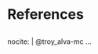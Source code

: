 \backmatter
\singlespace
\setlength{\parindent}{-0.20in}
\setlength{\leftskip}{0.20in}
\setlength{\parskip}{8pt}
# References {-}
\markboth{References}{References}
<div id="refs"></div>
\noindent

<!-- This is a section where you can include citations that you didn't reference -->
<!-- in the text -->
---
nocite: | 
  @troy_alva-mc
...
